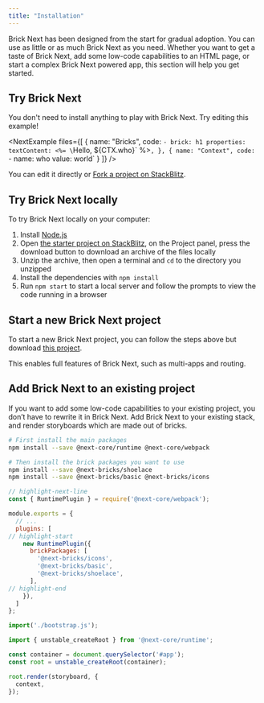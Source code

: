 ```yaml
---
title: "Installation"
---
```



Brick Next has been designed from the start for gradual adoption. You can use as little or as much Brick Next as you need. Whether you want to get a taste of Brick Next, add some low-code capabilities to an HTML page, or start a complex Brick Next powered app, this section will help you get started.

## Try Brick Next

You don't need to install anything to play with Brick Next. Try editing this example!

<NextExample
  files={[
    {
      name: "Bricks",
      code:
`- brick: h1
  properties:
    textContent: <%= \`Hello, \${CTX.who}\` %>`,
    },
    {
      name: "Context",
      code:
`- name: who
  value: world`
    }
  ]}
/>

You can edit it directly or [Fork a project on StackBlitz](https://stackblitz.com/edit/brick-next-try?file=bootstrap.js,context.yml,storyboard.yml).

## Try Brick Next locally

To try Brick Next locally on your computer:

1. Install [Node.js](https://nodejs.org/en/)
2. Open [the starter project on StackBlitz](https://stackblitz.com/edit/brick-next-try?file=bootstrap.js,context.yml,storyboard.yml), on the Project panel, press the download button to download an archive of the files locally
3. Unzip the archive, then open a terminal and `cd` to the directory you unzipped
4. Install the dependencies with `npm install`
5. Run `npm start` to start a local server and follow the prompts to view the code running in a browser

## Start a new Brick Next project

To start a new Brick Next project, you can follow the steps above but download [this project](https://stackblitz.com/edit/brick-next-container?file=bootstrap.js).

This enables full features of Brick Next, such as multi-apps and routing.

## Add Brick Next to an existing project

If you want to add some low-code capabilities to your existing project, you don’t have to rewrite it in Brick Next. Add Brick Next to your existing stack, and render storyboards which are made out of bricks.

```bash
# First install the main packages
npm install --save @next-core/runtime @next-core/webpack

# Then install the brick packages you want to use
npm install --save @next-bricks/shoelace
npm install --save @next-bricks/basic @next-bricks/icons
```

```js title="webpack.config.js"
// highlight-next-line
const { RuntimePlugin } = require('@next-core/webpack');

module.exports = {
  // ...
  plugins: [
// highlight-start
    new RuntimePlugin({
      brickPackages: [
        '@next-bricks/icons',
        '@next-bricks/basic',
        '@next-bricks/shoelace',
      ],
// highlight-end
    }),
  ]
};
```

```js title="index.js"
import('./bootstrap.js');
```

```js title="bootstrap.js"
import { unstable_createRoot } from '@next-core/runtime';

const container = document.querySelector('#app');
const root = unstable_createRoot(container);

root.render(storyboard, {
  context,
});
```
